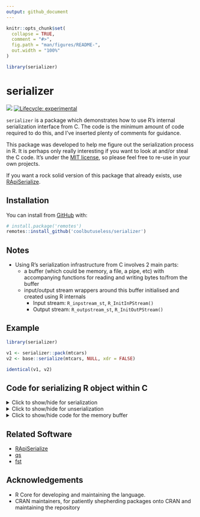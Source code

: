 ```yaml
---
output: github_document
---
```


<!-- README.md is generated from README.Rmd. Please edit that file -->

```r
knitr::opts_chunk$set(
  collapse = TRUE,
  comment = "#>",
  fig.path = "man/figures/README-",
  out.width = "100%"
)

library(serializer)
```

# serializer

<!-- badges: start -->
![](https://img.shields.io/badge/cool-useless-green.svg)
[![Lifecycle: experimental](https://img.shields.io/badge/lifecycle-experimental-orange.svg)](https://www.tidyverse.org/lifecycle/#experimental)
<!-- badges: end -->

`serializer` is a package which demonstrates how to use R's internal 
serialization interface from C.  The code is the minimum amount of code 
required to do this, and I've inserted plenty of comments for guidance.

This package was developed to help me figure out the serialization process in R.
It is perhaps only really interesting if you want to look at and/or steal the C
code.  It's under the [MIT license](https://mit-license.org/), so please feel 
free to re-use in your own projects.

If you want a rock solid version of this package that already exists, use [RApiSerialize](https://cran.r-project.org/web/packages/RApiSerialize/index.html).


## Installation

You can install from [GitHub](https://github.com/coolbutuseless/serializer) with:

``` r
# install.package('remotes')
remotes::install_github('coolbutuseless/serializer')
```


## Notes

* Using R's serialization infrastructure from C involves 2 main parts:
    * a buffer (which could be memory, a file, a pipe, etc) with accompanying 
      functions for reading and writing bytes to/from the buffer
    * input/output stream wrappers around this buffer initialised and created
      using R internals
        * Input stream: `R_inpstream_st`, `R_InitInPStream()`
        * Output stream: `R_outpstream_st`, `R_InitOutPStream()`
        
        
## Example


```r
library(serializer)

v1 <- serializer::pack(mtcars)
v2 <- base::serialize(mtcars, NULL, xdr = FALSE)

identical(v1, v2)
```

## Code for serializing R object within C

<details> 
<summary> Click to show/hide for serialization </summary>
``` c
//~~~~~~~~~~~~~~~~~~~~~~~~~~~~~~~~~~~~~~~~~~~~~~~~~~~~~~~~~~~~~~~~~~~~~~~~~~~~
// Serialize an R object
//~~~~~~~~~~~~~~~~~~~~~~~~~~~~~~~~~~~~~~~~~~~~~~~~~~~~~~~~~~~~~~~~~~~~~~~~~~~~
SEXP pack_(SEXP robj) {

  // Create the buffer for the serialized representation
  // See also: `expand_buffer()` which re-allocates the memory buffer if
  // it runs out of space
  buffer *buf = init_buffer(16384);

  // Create the output stream structure
  struct R_outpstream_st output_stream;

  // Initialise the output stream structure
  R_InitOutPStream(
    &output_stream,          // The stream object which wraps everything
    (R_pstream_data_t) buf,  // The actual data
    R_pstream_binary_format, // Store as binary
    3,                       // Version = 3 for R >3.5.0 See `?base::serialize`
    write_byte,              // Function to write single byte to buffer
    write_bytes,             // Function for writing multiple bytes to buffer
    NULL,                    // Func for special handling of reference data.
    R_NilValue               // Data related to reference data handling
  );

  // Serialize the object into the output_stream
  R_Serialize(robj, &output_stream);

  // Copy just the valid bytes to return to the user
  SEXP res_ = PROTECT(allocVector(RAWSXP, buf->pos));
  memcpy(RAW(res_), buf->data, buf->pos);

  // Free all the memory
  free(buf->data);
  free(buf);
  UNPROTECT(1);
  return res_;
}
```

</details>


<details> 
<summary> Click to show/hide for unserialization </summary>
``` c
//~~~~~~~~~~~~~~~~~~~~~~~~~~~~~~~~~~~~~~~~~~~~~~~~~~~~~~~~~~~~~~~~~~~~~~~~~~~~
// Unpack a raw vector to an R object
//~~~~~~~~~~~~~~~~~~~~~~~~~~~~~~~~~~~~~~~~~~~~~~~~~~~~~~~~~~~~~~~~~~~~~~~~~~~~
SEXP unpack_(SEXP vec_) {

  if (TYPEOF(vec_) != RAWSXP) {
    error("unpack(): Only raw vectors can be unserialized");
  }

  // Unpack the raw vector into a C void *
  void *vec = RAW(vec_);
  R_xlen_t len = XLENGTH(vec_);

  // Create a buffer object which points to the raw data
  buffer *buf = malloc(sizeof(buffer));
  if (buf == NULL) {
    error("'buf' malloc failed!");
  }
  buf->length = len;
  buf->pos    = 0;
  buf->data   = vec;

  // Treat the data buffer as an input stream
  struct R_inpstream_st input_stream;

  R_InitInPStream(
    &input_stream,           // Stream object wrapping data buffer
    (R_pstream_data_t) buf,  // Actual data buffer
    R_pstream_any_format,    // Unpack all serialized types
    read_byte,               // Function to read single byte from buffer
    read_bytes,              // Function for reading multiple bytes from buffer
    NULL,                    // Func for special handling of reference data.
    NULL                     // Data related to reference data handling
  );

  // Unserialize the input_stream into an R object
  SEXP res_  = PROTECT(R_Unserialize(&input_stream));

  free(buf);
  UNPROTECT(1);
  return res_;
}
```

</details>


<details> 
<summary> Click to show/hide code for the memory buffer </summary>
``` c
//~~~~~~~~~~~~~~~~~~~~~~~~~~~~~~~~~~~~~~~~~~~~~~~~~~~~~~~~~~~~~~~~~~~~~~~~~~~~
// The data buffer.
// Needs total length and pos to keep track of how much data it contains
//~~~~~~~~~~~~~~~~~~~~~~~~~~~~~~~~~~~~~~~~~~~~~~~~~~~~~~~~~~~~~~~~~~~~~~~~~~~~
typedef struct {
  R_xlen_t length;
  R_xlen_t pos;
  unsigned char *data;
} buffer;



//~~~~~~~~~~~~~~~~~~~~~~~~~~~~~~~~~~~~~~~~~~~~~~~~~~~~~~~~~~~~~~~~~~~~~~~~~~~~
// Initialise an empty buffer to hold 'nbytes'
//~~~~~~~~~~~~~~~~~~~~~~~~~~~~~~~~~~~~~~~~~~~~~~~~~~~~~~~~~~~~~~~~~~~~~~~~~~~~
buffer *init_buffer(int nbytes) {
  buffer *buf = (buffer *)malloc(sizeof(buffer));
  if (buf == NULL) {
    error("init_buffer(): cannot malloc buffer");
  }

  buf->data = (unsigned char *)malloc(nbytes * sizeof(unsigned char));
  if (buf->data == NULL) {
    error("init_buffer(): cannot malloc buffer data");
  }

  buf->length = nbytes;
  buf->pos = 0;

  return buf;
}


//~~~~~~~~~~~~~~~~~~~~~~~~~~~~~~~~~~~~~~~~~~~~~~~~~~~~~~~~~~~~~~~~~~~~~~~~~~~~
// Naive buffer expansion - double it every time space runs out
//~~~~~~~~~~~~~~~~~~~~~~~~~~~~~~~~~~~~~~~~~~~~~~~~~~~~~~~~~~~~~~~~~~~~~~~~~~~~
void expand_buffer(buffer *buf) {

  double factor = 2;
  buf->length = (R_xlen_t)(factor * buf->length);

  if (buf->length > R_XLEN_T_MAX) {
    error("Requested buffer expandsion too large: %td\n", buf->length);
  }

  unsigned char *new_data = (unsigned char *)realloc((void *)buf->data, buf->length);

  if (new_data == NULL) {
    free(buf->data);
    free(buf);
    error("Couldn't expand buffer to reallocate: %td\n", buf->length);
  }

  buf->data = new_data;

}


//~~~~~~~~~~~~~~~~~~~~~~~~~~~~~~~~~~~~~~~~~~~~~~~~~~~~~~~~~~~~~~~~~~~~~~~~~~~~
// Write a byte into the buffer at the current location.
// The actual buffer is encapsulated as part of the stream structure, so you
// have to extract it first
//~~~~~~~~~~~~~~~~~~~~~~~~~~~~~~~~~~~~~~~~~~~~~~~~~~~~~~~~~~~~~~~~~~~~~~~~~~~~
void write_byte(R_outpstream_t stream, int c) {
  buffer *buf = (buffer *)stream->data;

  // Expand the buffer if it's out space
  while (buf->pos >= buf->length) {
    expand_buffer(buf);
  }

  buf->data[buf->pos++] = (unsigned char)c;
}



//~~~~~~~~~~~~~~~~~~~~~~~~~~~~~~~~~~~~~~~~~~~~~~~~~~~~~~~~~~~~~~~~~~~~~~~~~~~~
// Write multiple bytes into the buffer at the current location.
// The actual buffer is encapsulated as part of the stream structure, so you
// have to extract it first
//~~~~~~~~~~~~~~~~~~~~~~~~~~~~~~~~~~~~~~~~~~~~~~~~~~~~~~~~~~~~~~~~~~~~~~~~~~~~
void write_bytes(R_outpstream_t stream, void *src, int length) {
  buffer *buf = (buffer *)stream->data;

  // Expand the buffer if it's out space
  while (buf->pos + length > buf->length) {
    expand_buffer(buf);
  }

  memcpy(buf->data + buf->pos, src, length);

  buf->pos += length;
}



//~~~~~~~~~~~~~~~~~~~~~~~~~~~~~~~~~~~~~~~~~~~~~~~~~~~~~~~~~~~~~~~~~~~~~~~~~~~~
// Read a byte from the serialized stream
//~~~~~~~~~~~~~~~~~~~~~~~~~~~~~~~~~~~~~~~~~~~~~~~~~~~~~~~~~~~~~~~~~~~~~~~~~~~~
int read_byte(R_inpstream_t stream) {
  buffer *buf = (buffer *)stream->data;

  if (buf->pos >= buf->length) {
    error("read_byte(): overflow");
  }

  return buf->data[buf->pos++];
}



//~~~~~~~~~~~~~~~~~~~~~~~~~~~~~~~~~~~~~~~~~~~~~~~~~~~~~~~~~~~~~~~~~~~~~~~~~~~~
// Read multiple bytes from the serialized stream
//~~~~~~~~~~~~~~~~~~~~~~~~~~~~~~~~~~~~~~~~~~~~~~~~~~~~~~~~~~~~~~~~~~~~~~~~~~~~
void read_bytes(R_inpstream_t stream, void *dst, int length) {
  buffer *buf = (buffer *)stream->data;

  if (buf->pos + length > buf->length) {
    error("read_bytes(): overflow");
  }

  memcpy(dst, buf->data + buf->pos, length);

  buf->pos += length;
}
```

</details>



## Related Software

* [RApiSerialize](https://cran.r-project.org/web/packages/RApiSerialize/index.html)
* [qs](https://cran.r-project.org/web/packages/qs/index.html)
* [fst](https://cran.r-project.org/web/packages/fst/index.html)


## Acknowledgements

* R Core for developing and maintaining the language.
* CRAN maintainers, for patiently shepherding packages onto CRAN and maintaining
  the repository
